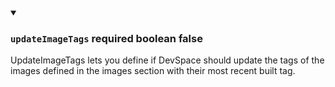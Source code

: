 
<details className="config-field" data-expandable="false" open>
<summary>

### `updateImageTags` <span class="config-field-required" data-required="false">required</span> <span class="config-field-type">boolean</span> <span class="config-field-default">false</span> <span class="config-field-enum"></span>

UpdateImageTags lets you define if DevSpace should update the tags of the images defined in the
images section with their most recent built tag.

</summary>



</details>
